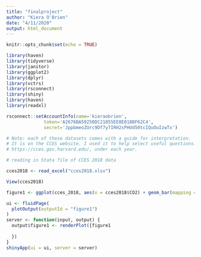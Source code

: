 ```yaml
---
title: "finalproject"
author: "Kiera O'Brien"
date: "4/11/2020"
output: html_document
---
```


```r
knitr::opts_chunk$set(echo = TRUE)

library(haven)
library(tidyverse)
library(janitor)
library(ggplot2)
library(dplyr)
library(vctrs)
library(rsconnect)
library(shiny)
library(haven)
library(readxl)

rsconnect::setAccountInfo(name='kieraobrien',
			  token='A2676BA59250DC21055EE8E018BF62C4',
			  secret='JppbmeoZUrc9Df7y7IRH2sPHUd50tcIQuOuIzwTx')
```

``` r

# Note: each of these datasets comes with a guide for interpretation.
# It is on the CCES website. I used it to help select useful questions.
# https://cces.gov.harvard.edu/, under each year. 

# reading in Stata file of CCES 2018 data

cces2018 <- read_excel("cces2018.xlsx")

View(cces2018)
```

``` r

figure1 <- ggplot(cces_2018, aes(x = cces2018$CO2) + geom_bar(mapping = NULL, fill = "mediumseagreen", color = "mediumseagreen") + labs(title = "Should the EPA be given the power to regulate CO2 emissions?", x = "Support                                                      Oppose", y = "Count", caption = "Based on data from the Cooperative Congressional Election Study, 2018") + scale_x_discrete(labels=c("1" = "Support", "2" = "Oppose")) + theme(plot.title = element_text(face = "bold", size = 17))
```

``` r

ui <- fluidPage(
  plotOutput(outputId = "figure1")
)
server <- function(input, output) {
  output$figure1 <- renderPlot({figure1
    
  })
}
shinyApp(ui = ui, server = server)
```
